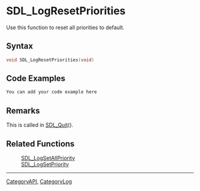 
= SDL_LogResetPriorities =
Use this function to reset all priorities to default.


== Syntax ==
<syntaxhighlight lang='c++'>
void SDL_LogResetPriorities(void)
</syntaxhighlight>

== Code Examples ==
<syntaxhighlight lang='c++'>
You can add your code example here
</syntaxhighlight>

== Remarks ==
This is called in [[SDL_Quit]]().

== Related Functions ==
:[[SDL_LogSetAllPriority]]
:[[SDL_LogSetPriority]]

----
[[CategoryAPI]], [[CategoryLog]]

